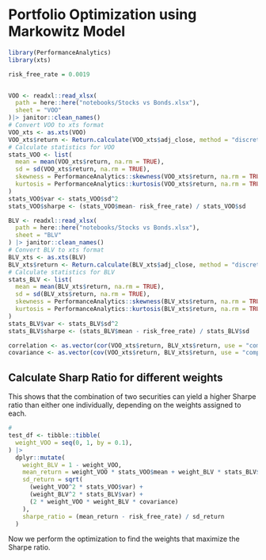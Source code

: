 # Portfolio Optimization using Markowitz Model
```r
library(PerformanceAnalytics)
library(xts)

risk_free_rate = 0.0019


VOO <- readxl::read_xlsx(
  path = here::here("notebooks/Stocks vs Bonds.xlsx"),
  sheet = "VOO"
)|> janitor::clean_names()
# Convert VOO to xts format
VOO_xts <- as.xts(VOO)
VOO_xts$return <- Return.calculate(VOO_xts$adj_close, method = "discrete")
# Calculate statistics for VOO
stats_VOO <- list(
  mean = mean(VOO_xts$return, na.rm = TRUE),
  sd = sd(VOO_xts$return, na.rm = TRUE),
  skewness = PerformanceAnalytics::skewness(VOO_xts$return, na.rm = TRUE),
  kurtosis = PerformanceAnalytics::kurtosis(VOO_xts$return, na.rm = TRUE)
)
stats_VOO$var <- stats_VOO$sd^2
stats_VOO$sharpe <- (stats_VOO$mean- risk_free_rate) / stats_VOO$sd

```

```r
BLV <- readxl::read_xlsx(
  path = here::here("notebooks/Stocks vs Bonds.xlsx"),
  sheet = "BLV"
) |> janitor::clean_names()
# Convert BLV to xts format  
BLV_xts <- as.xts(BLV)
BLV_xts$return <- Return.calculate(BLV_xts$adj_close, method = "discrete")
# Calculate statistics for BLV
stats_BLV <- list(
  mean = mean(BLV_xts$return, na.rm = TRUE),
  sd = sd(BLV_xts$return, na.rm = TRUE),
  skewness = PerformanceAnalytics::skewness(BLV_xts$return, na.rm = TRUE),
  kurtosis = PerformanceAnalytics::kurtosis(BLV_xts$return, na.rm = TRUE)
)
stats_BLV$var <- stats_BLV$sd^2
stats_BLV$sharpe <- (stats_BLV$mean - risk_free_rate) / stats_BLV$sd

```

```r
correlation <- as.vector(cor(VOO_xts$return, BLV_xts$return, use = "complete.obs"))
covariance <- as.vector(cov(VOO_xts$return, BLV_xts$return, use = "complete.obs"))
```

## Calculate Sharp Ratio for different weights
This shows that the combination of two securities can yield a higher Sharpe ratio than either one individually, depending on the weights assigned to each.
```r
# 
test_df <- tibble::tibble(
  weight_VOO = seq(0, 1, by = 0.1),
) |>
  dplyr::mutate(
    weight_BLV = 1 - weight_VOO,
    mean_return = weight_VOO * stats_VOO$mean + weight_BLV * stats_BLV$mean,
    sd_return = sqrt(
      (weight_VOO^2 * stats_VOO$var) + 
      (weight_BLV^2 * stats_BLV$var) + 
      (2 * weight_VOO * weight_BLV * covariance)
    ),
    sharpe_ratio = (mean_return - risk_free_rate) / sd_return
  )
```

Now we perform the optimization to find the weights that maximize the Sharpe ratio.
```r

```

